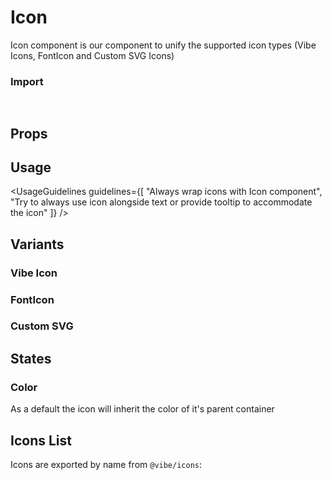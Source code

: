 
<Meta of={IconStories} />

# Icon

Icon component is our component to unify the supported icon types (Vibe Icons, FontIcon and Custom SVG Icons)

<Canvas of={IconStories.Overview} />

### Import

```js
import { Icon } from "@vibe/core";
```

## Props

<PropsTable />

## Usage

<UsageGuidelines
  guidelines={[
    "Always wrap icons with Icon component",
    "Try to always use icon alongside text or provide tooltip to accommodate the icon"
  ]}
/>

## Variants

### Vibe Icon

<Canvas of={IconStories.VibeIcon} />

### FontIcon

<Canvas of={IconStories.FontIcon} />

### Custom SVG

<Canvas of={IconStories.CustomSvg} />

## States

### Color

As a default the icon will inherit the color of it's parent container

<Canvas of={IconStories.Color} />

## Icons List

Icons are exported by name from `@vibe/icons`:

```javascript
import { DoubleCheck } from "@vibe/icons";
```

<Canvas of={IconStories.IconsListStory} />
